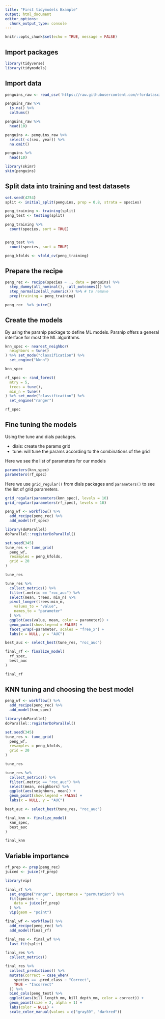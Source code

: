 ```yaml
---
title: "First tidymodels Example"
output: html_document
editor_options: 
  chunk_output_type: console
---
```


```r
knitr::opts_chunk$set(echo = TRUE, message = FALSE)
```

## Import packages

```r
library(tidyverse)
library(tidymodels)
```


## Import data

```r
penguins_raw <- read_csv('https://raw.githubusercontent.com/rfordatascience/tidytuesday/master/data/2020/2020-07-28/penguins.csv')
```


```r
penguins_raw %>% 
  is.na() %>% 
  colSums()

penguins_raw %>% 
  head(10)

penguins <- penguins_raw %>% 
  select(-c(sex, year)) %>% 
  na.omit()

penguins %>% 
  head(10)
```


```r
library(skimr)
skim(penguins)
```

## Split data into training and test datasets

```r
set.seed(4254)
split <- initial_split(penguins, prop = 0.8, strata = species)

peng_training <- training(split)
peng_test <- testing(split)

peng_training %>% 
  count(species, sort = TRUE)


peng_test %>% 
  count(species, sort = TRUE)

peng_kfolds <- vfold_cv(peng_training)
```

## Prepare the recipe


```r
peng_rec <- recipe(species ~ ., data = penguins) %>% 
  step_dummy(all_nominal(), -all_outcomes()) %>% 
  step_normalize(all_numeric()) %>% # to remove
  prep(training = peng_training)

peng_rec  %>% juice()
```


## Create the models


By using the parsnip package to define ML models. Parsnip offers a general interface for most the ML algorithms.

```r
knn_spec <- nearest_neighbor(
  neighbors = tune()
) %>% set_mode("classification") %>% 
  set_engine("kknn")

knn_spec

rf_spec <- rand_forest(
  mtry = 5,
  trees = tune(),
  min_n = tune()
) %>% set_mode("classification") %>% 
  set_engine("ranger")

rf_spec
```


## Fine tuning the models


Using the tune and dials packages.

 * dials: create the params grid
 * tune: will tune the params according to the combinations of the grid
 

Here we see the list of parameters for our models

```r
parameters(knn_spec)
parameters(rf_spec)
```

Here we use `grid_regular()` from dials packages and `parameters()` to see the list of grid parameters.

```r
grid_regular(parameters(knn_spec), levels = 10)
grid_regular(parameters(rf_spec), levels = 10)
```



```r
peng_wf <- workflow() %>%
  add_recipe(peng_rec) %>%
  add_model(rf_spec)
```


```r
library(doParallel)
doParallel::registerDoParallel()

set.seed(345)
tune_res <- tune_grid(
  peng_wf,
  resamples = peng_kfolds,
  grid = 20
)

tune_res
```

```r
tune_res %>%
  collect_metrics() %>%
  filter(.metric == "roc_auc") %>%
  select(mean, trees, min_n) %>%
  pivot_longer(trees:min_n,
    values_to = "value",
    names_to = "parameter"
  ) %>%
  ggplot(aes(value, mean, color = parameter)) +
  geom_point(show.legend = FALSE) +
  facet_wrap(~parameter, scales = "free_x") +
  labs(x = NULL, y = "AUC")
```



```r
best_auc <- select_best(tune_res, "roc_auc")

final_rf <- finalize_model(
  rf_spec,
  best_auc
)

final_rf
```





## KNN tuning and choosing the best model

```r
peng_wf <- workflow() %>%
  add_recipe(peng_rec) %>%
  add_model(knn_spec)
```


```r
library(doParallel)
doParallel::registerDoParallel()

set.seed(345)
tune_res <- tune_grid(
  peng_wf,
  resamples = peng_kfolds,
  grid = 20
)

tune_res
```

```r
tune_res %>%
  collect_metrics() %>%
  filter(.metric == "roc_auc") %>%
  select(mean, neighbors) %>%
  ggplot(aes(neighbors, mean)) +
  geom_point(show.legend = FALSE) +
  labs(x = NULL, y = "AUC")
```



```r
best_auc <- select_best(tune_res, "roc_auc")

final_knn <- finalize_model(
  knn_spec,
  best_auc
)

final_knn
```

## Variable importance

```r
rf_prep <- prep(peng_rec)
juiced <- juice(rf_prep)
```


```r
library(vip)

final_rf %>%
  set_engine("ranger", importance = "permutation") %>%
  fit(species ~ .,
    data = juice(rf_prep)
  ) %>%
  vip(geom = "point")
```




```r
final_wf <- workflow() %>%
  add_recipe(peng_rec) %>%
  add_model(final_rf)

final_res <- final_wf %>%
  last_fit(split)

final_res %>%
  collect_metrics()
```



```r
final_res %>%
  collect_predictions() %>%
  mutate(correct = case_when(
    species == .pred_class ~ "Correct",
    TRUE ~ "Incorrect"
  )) %>%
  bind_cols(peng_test) %>%
  ggplot(aes(bill_length_mm, bill_depth_mm, color = correct)) +
  geom_point(size = 2, alpha = 1) +
  labs(color = NULL) +
  scale_color_manual(values = c("gray80", "darkred"))
```















